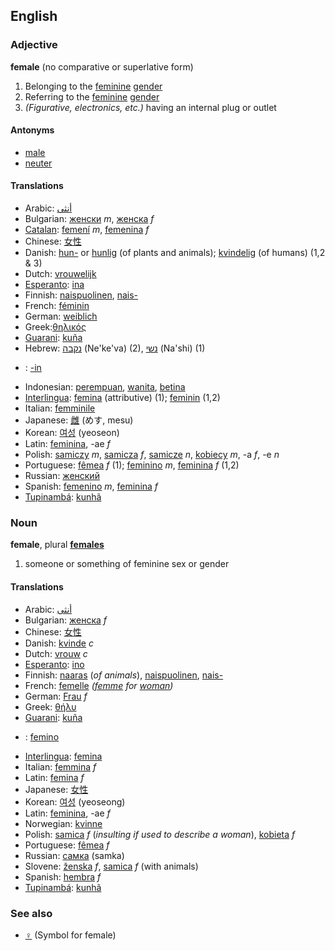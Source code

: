 {{wikipedia}}
==English==
===Adjective===
'''female''' (no comparative or superlative form)

# Belonging to the [[feminine]] [[gender]]
# Referring to the [[feminine]] [[gender]]
#''(Figurative, electronics, etc.)'' having an internal plug or outlet

====Antonyms====
*[[male]]
*[[neuter]]

====Translations====
*Arabic: [[أنثى]]
*Bulgarian: [[женски]] ''m'', [[женска]] ''f''
*[[Catalan]]: [[femení]] ''m'', [[femenina]] ''f''
*Chinese: [[女性]]
*Danish: [[hun-]] or [[hunlig]] (of plants and animals); [[kvindelig]] (of humans) (1,2 & 3)
*Dutch: [[vrouwelijk]]
*[[Esperanto]]: [[ina]]
*Finnish: [[naispuolinen]], [[naispuolinen|nais-]]
*French: [[féminin]]
*German: [[weiblich]]
*Greek:[[θηλικός]]
*[[Guarani]]: [[kuña]]
*Hebrew: [[נקבה]] (Ne'ke'va) (2), [[נשי]] (Na'shi) (1)
* {{io}} : [[-in]]
*Indonesian: [[perempuan]], [[wanita]], [[betina]]
*[[Interlingua]]: [[femina]] (attributive) (1); [[feminin]] (1,2)
*Italian: [[femminile]]
*Japanese: [[雌]] (めす, mesu)
*Korean: [[여성]] (yeoseon)
*Latin: [[feminina]], -ae  ''f''
*Polish: [[samiczy]] ''m'', [[samicza]] ''f'', [[samicze]] ''n'', [[kobiecy]] ''m'', -a ''f'', -e ''n''
*Portuguese: [[fêmea]] ''f'' (1); [[feminino]] ''m'', [[feminina]] ''f'' (1,2)
*Russian: [[женский]]
*Spanish: [[femenino]] ''m'', [[feminina]] ''f''
*[[Tupinambá]]: [[kunhã]]

===Noun===
'''female''', plural '''[[females]]'''

# someone or something of feminine sex or gender

====Translations====
*Arabic: [[أنثى]]
*Bulgarian: [[женска]] ''f''
*Chinese: [[女性]]
*Danish: [[kvinde]] ''c''
*Dutch: [[vrouw]] ''c''
*[[Esperanto]]: [[ino]]
*Finnish: [[naaras]] (''of animals''), [[naispuolinen]], [[naispuolinen|nais-]] 
*French: [[femelle]] ''([[femme]] for [[woman]])''
*German: [[Frau]] ''f''
*Greek: [[θήλυ]]
*[[Guarani]]: [[kuña]]
* {{io}} : [[femino]]
*[[Interlingua]]: [[femina]]
*Italian: [[femmina]] ''f''
*Latin: [[femina]] ''f''
*Japanese: [[女性]]
*Korean: [[여성]] (yeoseong)
*Latin: [[feminina]], -ae ''f''
*Norwegian: [[kvinne]]
*Polish: [[samica]] ''f'' (''insulting if used to describe a woman''), [[kobieta]] ''f''
*Portuguese: [[fêmea]] ''f''
*Russian: [[самка]] (samka)
*Slovene: [[ženska]] ''f'', [[samica]] ''f'' (with animals)
*Spanish: [[hembra]] ''f''
*[[Tupinambá]]: [[kunhã]]

===See also===
*[[♀]] (Symbol for female)